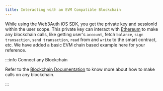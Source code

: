 ```yaml
---
title: Interacting with an EVM Compatible Blockchain
---
```


While using the Web3Auth iOS SDK, you get the private key and sessionId within the user scope. This private key can interact with
[Ethereum](https://ethereum.org/) to make any blockchain calls, like getting user's `account`, fetch `balance`, `sign transaction`,
`send transaction`, `read` from and `write` to the smart contract, etc. We have added a basic EVM chain based example here for your reference.

:::info Connect any Blockchain

Refer to the [Blockchain Documentation](/docs/connect-blockchain/) to know more about how to make calls on any blockchain.

:::
